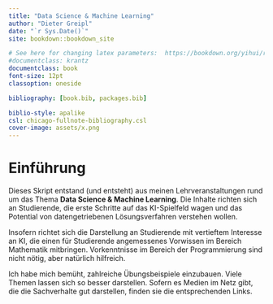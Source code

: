 ```yaml
---
title: "Data Science & Machine Learning"
author: "Dieter Greipl"
date: "`r Sys.Date()`"
site: bookdown::bookdown_site 

# See here for changing latex parameters:  https://bookdown.org/yihui/rmarkdown-cookbook/latex-variables.html 
#documentclass: krantz
documentclass: book 
font-size: 12pt
classoption: oneside

bibliography: [book.bib, packages.bib]

biblio-style: apalike
csl: chicago-fullnote-bibliography.csl 
cover-image: assets/x.png
---
```





# Einführung {-}

Dieses Skript entstand (und entsteht) aus meinen Lehrveranstaltungen rund um das Thema **Data Science & Machine Learning**. Die Inhalte richten sich an Studierende, die erste Schritte auf das KI-Spielfeld wagen und das Potential  von datengetriebenen Lösungsverfahren verstehen wollen.

Insofern richtet sich die Darstellung an Studierende mit vertieftem Interesse an KI, die einen für Studierende angemessenes Vorwissen im Bereich Mathematik mitbringen.  Vorkenntnisse im Bereich der Programmierung sind nicht nötig, aber natürlich hilfreich.

Ich habe mich bemüht, zahlreiche Übungsbeispiele einzubauen. Viele Themen lassen sich so besser darstellen. Sofern es Medien im Netz gibt, die die Sachverhalte gut darstellen, finden sie die entsprechenden Links.

  

